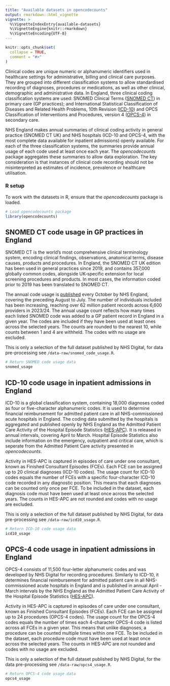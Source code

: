 ```yaml
---
title: "Available datasets in opencodecounts"
output: rmarkdown::html_vignette
vignette: >
  %\VignetteIndexEntry{available-datasets}
  %\VignetteEngine{knitr::rmarkdown}
  %\VignetteEncoding{UTF-8}
---
```


```r
knitr::opts_chunk$set(
  collapse = TRUE,
  comment = "#>"
)
```

Clinical codes are unique numeric or alphanumeric identifiers used in healthcare settings for administrative, billing and clinical care purposes. They are grouped into different classification systems to allow standardised recording of diagnoses, procedures or medications, as well as other clinical, demographic and administrative data. In England, three clinical coding classification systems are used: SNOMED Clinical Terms ([SNOMED CT](https://www.england.nhs.uk/digitaltechnology/digital-primary-care/snomed-ct/)) in primary care (GP practices); and International Statistical Classification of Diseases and Related Health Problems, 10th Revision ([ICD-10](https://digital.nhs.uk/developer/guides-and-documentation/building-healthcare-software/clinical-coding-classifications-and-terminology#icd-10)) and OPCS Classification of Interventions and Procedures, version 4 ([OPCS-4](https://digital.nhs.uk/developer/guides-and-documentation/building-healthcare-software/clinical-coding-classifications-and-terminology#opcs-4)) in secondary care.

NHS England makes annual summaries of clinical coding activity in general practice (SNOMED CT UK) and NHS hospitals (ICD-10 and OPCS-4, with the most complete data available for inpatient admissions) openly available. For each of the three classification systems, the summaries provide annual usage of each code used at least once each year. The *opencodecounts* package aggregates these summaries to allow data exploration. The key consideration is that instances of clinical code recording should not be misinterpreted as estimates of incidence, prevalence or healthcare utilisation.

### R setup

To work with the datasets in R, ensure that the *opencodecounts* package is loaded.

```r
# Load opencodecounts package
library(opencodecounts)
```

## SNOMED CT code usage in GP practices in England

SNOMED CT is the world’s most comprehensive clinical terminology system, encoding clinical findings, observations, anatomical terms, disease causes, products and procedures. In England, the SNOMED CT UK edition has been used in general practices since 2019, and contains 357,000 globally common codes, alongside UK-specific extension for local screening procedures and products. In most cases, the information coded prior to 2019 has been translated to SNOMED CT.

The annual code usage is [published](https://digital.nhs.uk/data-and-information/publications/statistical/mi-snomed-code-usage-in-primary-care) every October by NHS England, covering the preceding August to July. The number of individuals included has been increasing, reaching over 62 million patient records across 6,600 providers in 2023/24. The annual usage count reflects how many times each listed SNOMED code was added to a GP patient record in England in a given year. The codes are included if they have been used at least ones across the selected years. The counts are rounded to the nearest 10, while counts between 1 and 4 are withheld. The codes with no usage are excluded.

This is only a selection of the full dataset published by NHS Digital, for data pre-processing see `/data-raw/snomed_code_usage.R`.

```r
# Return SNOMED code usage data
snomed_usage
```

## ICD-10 code usage in inpatient admissions in England

ICD-10 is a global classification system, containing 18,000 diagnoses coded as four or five-character alphanumeric codes. It is used to determine financial reimbursement for admitted patient care in all NHS-commissioned acute hospitals in England. The coding data submitted by the hospitals is aggregated and published openly by NHS England as the Admitted Patient Care Activity of the Hospital Episode Statistics ([HES-APC](https://digital.nhs.uk/data-and-information/publications/statistical/hospital-admitted-patient-care-activity)). It is released in annual intervals, covering April to March. Hospital Episode Statistics also include information on the emergency, outpatient and critical care, which is seperate from the Admitted Patient Care activity presented in *opencodecounts*.

Activity in HES-APC is captured in episodes of care under one consultant, known as Finished Consultant Episodes (FCEs). Each FCE can be assigned up to 20 clinical diagnoses (ICD-10 codes). The usage count for ICD-10 codes equals the number of FCEs with a specific four-character ICD-10 code recorded in any diagnostic position. This means that each diagnoses can be counted only once per FCE. To be included in the dataset, each diagnosis code must have been used at least once across the selected years. The counts in HES-APC are not rounded and codes with no usage are excluded.

This is only a selection of the full dataset published by NHS Digital, for data pre-processing see `/data-raw/icd10_usage.R`.

```r
# Return ICD-10 code usage data
icd10_usage
```

## OPCS-4 code usage in inpatient admissions in England

OPCS-4 consists of 11,500 four-letter alphanumeric codes and was developed by NHS Digital for recording procedures. Similarly to ICD-10, it determines financial reimbursement for admitted patient care in all NHS-commissioned acute hospitals in England and is published in annual April - March intervals by the NHS England as the Admitted Patient Care Activity of the Hospital Episode Statistics ([HES-APC](https://digital.nhs.uk/data-and-information/publications/statistical/hospital-admitted-patient-care-activity)).

Activity in HES-APC is captured in episodes of care under one consultant, known as Finished Consultant Episodes (FCEs). Each FCE can be assigned up to 24 procedures (OPCS-4 codes). The usage count for the OPCS-4 codes equals the number of times each 4-character OPCS-4 code is listed across all FCEs in a given year. This means that unlike diagnoses, a procedure can be counted multiple times within one FCE. To be included in the dataset, each procedure code must have been used at least once across the selected years. The counts in HES-APC are not rounded and codes with no usage are excluded.

This is only a selection of the full dataset published by NHS Digital, for the data pre-processing see `/data-raw/opcs4_usage.R`.

```r
# Return OPCS-4 code usage data
opcs4_usage
```
